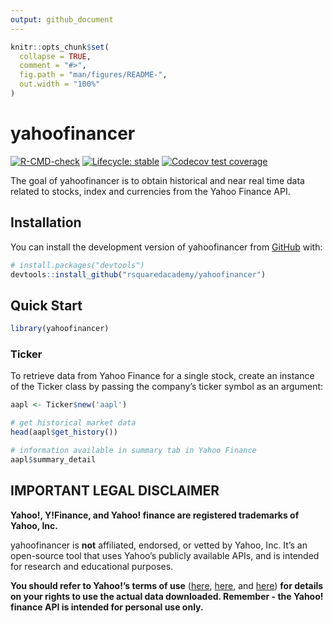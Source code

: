 ```yaml
---
output: github_document
---
```


<!-- README.md is generated from README.Rmd. Please edit that file -->

```r
knitr::opts_chunk$set(
  collapse = TRUE,
  comment = "#>",
  fig.path = "man/figures/README-",
  out.width = "100%"
)
```

# yahoofinancer

<!-- badges: start -->
[![R-CMD-check](https://github.com/rsquaredacademy/yahoofinancer/actions/workflows/R-CMD-check.yaml/badge.svg)](https://github.com/rsquaredacademy/yahoofinancer/actions/workflows/R-CMD-check.yaml)
[![Lifecycle: stable](https://img.shields.io/badge/lifecycle-stable-brightgreen.svg)](https://lifecycle.r-lib.org/articles/stages.html#stable)
[![Codecov test coverage](https://codecov.io/gh/rsquaredacademy/yahoofinancer/branch/master/graph/badge.svg)](https://app.codecov.io/gh/rsquaredacademy/yahoofinancer?branch=master)
<!-- badges: end -->

The goal of yahoofinancer is to obtain historical and near real time data related to stocks, index and currencies from the Yahoo Finance API.

## Installation

You can install the development version of yahoofinancer from [GitHub](https://github.com/) with:

``` r
# install.packages("devtools")
devtools::install_github("rsquaredacademy/yahoofinancer")
```

## Quick Start

```r
library(yahoofinancer)
```


### Ticker

To retrieve data from Yahoo Finance for a single stock, create an instance of the Ticker class by passing the company's ticker symbol as an argument:

```r
aapl <- Ticker$new('aapl')

# get historical market data
head(aapl$get_history())

# information available in summary tab in Yahoo Finance
aapl$summary_detail
```

## IMPORTANT LEGAL DISCLAIMER 

**Yahoo!, Y!Finance, and Yahoo! finance are registered trademarks of
Yahoo, Inc.**

yahoofinancer is **not** affiliated, endorsed, or vetted by Yahoo, Inc. It's
an open-source tool that uses Yahoo's publicly available APIs, and is
intended for research and educational purposes.

**You should refer to Yahoo!'s terms of use**
([here](https://policies.yahoo.com/us/en/yahoo/terms/product-atos/apiforydn/index.htm),
[here](https://legal.yahoo.com/us/en/yahoo/terms/otos/index.html), and
[here](https://policies.yahoo.com/us/en/yahoo/terms/index.htm)) **for
details on your rights to use the actual data downloaded. Remember - the
Yahoo! finance API is intended for personal use only.**

